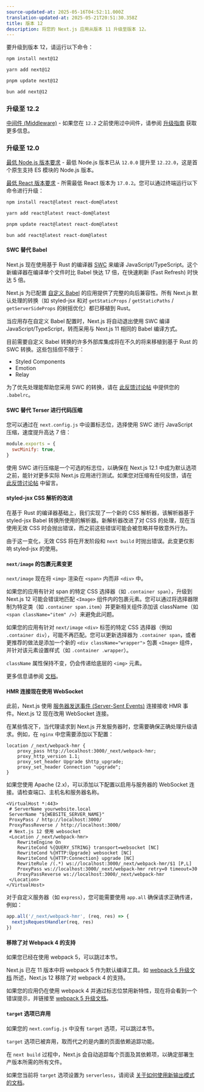 ```yaml
---
source-updated-at: 2025-05-16T04:52:11.000Z
translation-updated-at: 2025-05-21T20:51:30.358Z
title: 版本 12
description: 将您的 Next.js 应用从版本 11 升级至版本 12。
---
```


要升级到版本 12，请运行以下命令：

```bash filename="终端"
npm install next@12

yarn add next@12

pnpm update next@12

bun add next@12
```

### 升级至 12.2

[中间件 (Middleware)](/docs/messages/middleware-upgrade-guide) - 如果您在 `12.2` 之前使用过中间件，请参阅 [升级指南](/docs/messages/middleware-upgrade-guide) 获取更多信息。

### 升级至 12.0

[最低 Node.js 版本要求](https://nodejs.org/en/) - 最低 Node.js 版本已从 `12.0.0` 提升至 `12.22.0`，这是首个原生支持 ES 模块的 Node.js 版本。

[最低 React 版本要求](https://reactjs.org/docs/add-react-to-a-website.html) - 所需最低 React 版本为 `17.0.2`。您可以通过终端运行以下命令进行升级：

```bash filename="终端"
npm install react@latest react-dom@latest

yarn add react@latest react-dom@latest

pnpm update react@latest react-dom@latest

bun add react@latest react-dom@latest
```

#### SWC 替代 Babel

Next.js 现在使用基于 Rust 的编译器 [SWC](https://swc.rs/) 来编译 JavaScript/TypeScript。这个新编译器在编译单个文件时比 Babel 快达 17 倍，在快速刷新 (Fast Refresh) 时快达 5 倍。

Next.js 为已配置 [自定义 Babel](/docs/pages/building-your-application/configuring/babel) 的应用提供了完整的向后兼容性。所有 Next.js 默认处理的转换（如 styled-jsx 和对 `getStaticProps` / `getStaticPaths` / `getServerSideProps` 的树摇优化）都已移植到 Rust。

当应用存在自定义 Babel 配置时，Next.js 将自动退出使用 SWC 编译 JavaScript/TypeScript，转而采用与 Next.js 11 相同的 Babel 编译方式。

目前需要自定义 Babel 转换的许多外部库集成将在不久的将来移植到基于 Rust 的 SWC 转换。这些包括但不限于：

- Styled Components
- Emotion
- Relay

为了优先处理能帮助您采用 SWC 的转换，请在 [此反馈讨论帖](https://github.com/vercel/next.js/discussions/30174) 中提供您的 `.babelrc`。

#### SWC 替代 Terser 进行代码压缩

您可以通过在 `next.config.js` 中设置标志位，选择使用 SWC 进行 JavaScript 压缩，速度提升高达 7 倍：

```js filename="next.config.js"
module.exports = {
  swcMinify: true,
}
```

使用 SWC 进行压缩是一个可选的标志位，以确保在 Next.js 12.1 中成为默认选项之前，能针对更多实际 Next.js 应用进行测试。如果您对压缩有任何反馈，请在 [此反馈讨论帖](https://github.com/vercel/next.js/discussions/30237) 中留言。

#### styled-jsx CSS 解析的改进

在基于 Rust 的编译器基础上，我们实现了一个新的 CSS 解析器，该解析器基于 styled-jsx Babel 转换所使用的解析器。新解析器改进了对 CSS 的处理，现在当使用无效 CSS 时会抛出错误，而之前这些错误可能会被忽略并导致意外行为。

由于这一变化，无效 CSS 将在开发阶段和 `next build` 时抛出错误。此变更仅影响 styled-jsx 的使用。

#### `next/image` 的包裹元素变更

`next/image` 现在将 `<img>` 渲染在 `<span>` 内而非 `<div>` 中。

如果您的应用有针对 span 的特定 CSS 选择器（如 `.container span`），升级到 Next.js 12 可能会错误地匹配 `<Image>` 组件内的包裹元素。您可以通过将选择器限制为特定类（如 `.container span.item`）并更新相关组件添加该 className（如 `<span className="item" />`）来避免此问题。

如果您的应用有针对 `next/image` `<div>` 标签的特定 CSS 选择器（例如 `.container div`），可能不再匹配。您可以更新选择器为 `.container span`，或者更推荐的做法是添加一个新的 `<div className="wrapper">` 包裹 `<Image>` 组件，并针对该元素设置样式（如 `.container .wrapper`）。

`className` 属性保持不变，仍会传递给底层的 `<img>` 元素。

更多信息请参阅 [文档](/docs/pages/building-your-application/optimizing/images#styling)。

#### HMR 连接现在使用 WebSocket

此前，Next.js 使用 [服务器发送事件 (Server-Sent Events)](https://developer.mozilla.org/docs/Web/API/Server-sent_events) 连接接收 HMR 事件。Next.js 12 现在改用 WebSocket 连接。

在某些情况下，当代理请求到 Next.js 开发服务器时，您需要确保正确处理升级请求。例如，在 `nginx` 中您需要添加以下配置：

```nginx
location /_next/webpack-hmr {
    proxy_pass http://localhost:3000/_next/webpack-hmr;
    proxy_http_version 1.1;
    proxy_set_header Upgrade $http_upgrade;
    proxy_set_header Connection "upgrade";
}
```

如果您使用 Apache (2.x)，可以添加以下配置以启用与服务器的 WebSocket 连接。请检查端口、主机名和服务器名称。

```
<VirtualHost *:443>
 # ServerName yourwebsite.local
 ServerName "${WEBSITE_SERVER_NAME}"
 ProxyPass / http://localhost:3000/
 ProxyPassReverse / http://localhost:3000/
 # Next.js 12 使用 websocket
 <Location /_next/webpack-hmr>
    RewriteEngine On
    RewriteCond %{QUERY_STRING} transport=websocket [NC]
    RewriteCond %{HTTP:Upgrade} websocket [NC]
    RewriteCond %{HTTP:Connection} upgrade [NC]
    RewriteRule /(.*) ws://localhost:3000/_next/webpack-hmr/$1 [P,L]
    ProxyPass ws://localhost:3000/_next/webpack-hmr retry=0 timeout=30
    ProxyPassReverse ws://localhost:3000/_next/webpack-hmr
 </Location>
</VirtualHost>
```

对于自定义服务器（如 `express`），您可能需要使用 `app.all` 确保请求正确传递，例如：

```js
app.all('/_next/webpack-hmr', (req, res) => {
  nextjsRequestHandler(req, res)
})
```

#### 移除了对 Webpack 4 的支持

如果您已经在使用 webpack 5，可以跳过本节。

Next.js 已在 11 版本中将 webpack 5 作为默认编译工具。如 [webpack 5 升级文档](/docs/messages/webpack5) 所述，Next.js 12 移除了对 webpack 4 的支持。

如果您的应用仍在使用 webpack 4 并通过标志位禁用新特性，现在将会看到一个错误提示，并链接至 [webpack 5 升级文档](/docs/messages/webpack5)。

#### `target` 选项已弃用

如果您的 `next.config.js` 中没有 `target` 选项，可以跳过本节。

`target` 选项已被弃用，取而代之的是内置的页面依赖追踪功能。

在 `next build` 过程中，Next.js 会自动追踪每个页面及其依赖项，以确定部署生产版本所需的所有文件。

如果您当前将 `target` 选项设置为 `serverless`，请阅读 [关于如何使用新输出模式的文档](/docs/pages/api-reference/next-config-js/output)。